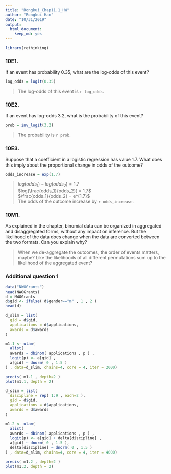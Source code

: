 ```yaml
---
title: "Rongkui_Chap11.1_HW"
author: "Rongkui Han"
date: "10/31/2019"
output: 
  html_document: 
    keep_md: yes
---
```


```r
library(rethinking)
```


### 10E1.    
If an event has probability 0.35, what are the log-odds of this event?    

```r
log_odds = logit(0.35)
```

> The log-odds of this event is `r log_odds`.   

### 10E2.    
If an event has log-odds 3.2, what is the probability of this event?     
```r
prob = inv_logit(3.2)
```

> The probability is `r prob`.    

### 10E3.     
Suppose that a coefficient in a logistic regression has value 1.7. What does this imply about the proportional change in odds of the outcome?    
```r
odds_increase = exp(1.7)
```

> $log(odds_1) - log(odds_2) = 1.7$   
> $log(\frac{odds_1}{odds_2}) = 1.7$   
> $\frac{odds_1}{odds_2} = e^{1.7}$    
> The odds of the outcome increase by `r odds_increase`.     

### 10M1.    
As explained in the chapter, binomial data can be organized in aggregated and disaggregated forms, without any impact on inference. But the likelihood of the data does change when the data are converted between the two formats. Can you explain why?

> When we de-aggregate the outcomes, the order of events matters, maybe? Like the likelihoods of all different permutations sum up to the likelihood of the aggregated event?   

### Additional question 1   
```r
data("NWOGrants")
head(NWOGrants)
d = NWOGrants
d$gid <- ifelse( d$gender=="m" , 1 , 2 )
head(d)

d_slim = list(
  gid = d$gid,
  applications = d$applications,
  awards = d$awards
)

m1.1 <- ulam(
  alist(
  awards ~ dbinom( applications , p ) ,
  logit(p) <- a[gid] ,
  a[gid] ~ dnorm( 0 , 1.5 )
) , data=d_slim, chains=4, core = 4, iter = 2000)

precis( m1.1 , depth=2 )
plot(m1.1, depth = 2)
```

```r
d_slim = list(
  discipline = rep( 1:9 , each=2 ),
  gid = d$gid,
  applications = d$applications,
  awards = d$awards
)

m1.2 <- ulam(
  alist(
  awards ~ dbinom( applications , p ) ,
  logit(p) <- a[gid] + delta[discipline] ,
  a[gid] ~ dnorm( 0 , 1.5 ),
  delta[discipline] ~ dnorm( 0 , 1.5 )
) , data=d_slim, chains=4, core = 4, iter = 4000)

precis( m1.2 , depth=2 )
plot(m1.2, depth = 2)
```


